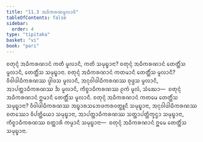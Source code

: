 ```yaml
---
title: "11.3 ᩋᨵᩥᨠᩁᨱᨾᩪᩃᩣᨴᩥ"
tableOfContents: false
sidebar:
  order: 4
type: "tipitaka"
basket: "vi"
book: "pari"
---
```



<DynamicBreadcrumb />

<Division number="343" book="pari">

<Paragraph number="1715" book="pari">
ᨧᨲᩩᨶ᩠ᨶᩴ ᩋᨵᩥᨠᩁᨱᩣᨶᩴ ᨠᨲᩥ ᨾᩪᩃᩣᨶᩥ, ᨠᨲᩥ ᩈᨾᩩᨭ᩠ᨮᩣᨶᩣ? ᨧᨲᩩᨶ᩠ᨶᩴ ᩋᨵᩥᨠᩁᨱᩣᨶᩴ ᨲᩮᨲ᩠ᨲᩥᩴᩈ ᨾᩪᩃᩣᨶᩥ, ᨲᩮᨲ᩠ᨲᩥᩴᩈ ᩈᨾᩩᨭ᩠ᨮᩣᨶᩣ.
</Paragraph>

<Paragraph number="1716" book="pari">
ᨧᨲᩩᨶ᩠ᨶᩴ ᩋᨵᩥᨠᩁᨱᩣᨶᩴ ᨠᨲᨾᩣᨶᩥ ᨲᩮᨲ᩠ᨲᩥᩴᩈ ᨾᩪᩃᩣᨶᩥ? ᩅᩥᩅᩤᨴᩤᨵᩥᨠᩁᨱᩔ ᨴ᩠ᩅᩤᨴᩈ ᨾᩪᩃᩣᨶᩥ, ᩋᨶᩩᩅᩤᨴᩤᨵᩥᨠᩁᨱᩔ ᨧᩩᨴ᩠ᨴᩈ ᨾᩪᩃᩣᨶᩥ, ᩋᩣᨸᨲ᩠ᨲᩣᨵᩥᨠᩁᨱᩔ ᨨ ᨾᩪᩃᩣᨶᩥ, ᨠᩥᨧ᩠ᨧᩣᨵᩥᨠᩁᨱᩔ ᩑᨠᩴ ᨾᩪᩃᩴ, ᩈᩴᨥᩮᩣ—  ᨧᨲᩩᨶ᩠ᨶᩴ ᩋᨵᩥᨠᩁᨱᩣᨶᩴ ᩍᨾᩣᨶᩥ ᨲᩮᨲ᩠ᨲᩥᩴᩈ ᨾᩪᩃᩣᨶᩥ.
</Paragraph>

<Paragraph number="1717" book="pari">
ᨧᨲᩩᨶ᩠ᨶᩴ ᩋᨵᩥᨠᩁᨱᩣᨶᩴ ᨠᨲᨾᩮ ᨲᩮᨲ᩠ᨲᩥᩴᩈ ᩈᨾᩩᨭ᩠ᨮᩣᨶᩣ? ᩅᩥᩅᩤᨴᩤᨵᩥᨠᩁᨱᩔ ᩋᨭ᩠ᨮᩣᩁᩈᨽᩮᨴᨠᩁᩅᨲ᩠ᨳᩪᨶᩥ ᩈᨾᩩᨭ᩠ᨮᩣᨶᩣ, ᩋᨶᩩᩅᩤᨴᩤᨵᩥᨠᩁᨱᩔ ᨧᨲᩔᩮᩣ ᩅᩥᨸᨲ᩠ᨲᩥᨿᩮᩣ ᩈᨾᩩᨭ᩠ᨮᩣᨶᩣ, ᩋᩣᨸᨲ᩠ᨲᩣᨵᩥᨠᩁᨱᩔ ᩈᨲ᩠ᨲᩣᨸᨲ᩠ᨲᩥᨠ᩠ᨡᨶ᩠ᨵᩣ ᩈᨾᩩᨭ᩠ᨮᩣᨶᩣ, ᨠᩥᨧ᩠ᨧᩣᨵᩥᨠᩁᨱᩔ ᨧᨲ᩠ᨲᩣᩁᩥ ᨠᨾ᩠ᨾᩣᨶᩥ ᩈᨾᩩᨭ᩠ᨮᩣᨶᩣ—  ᨧᨲᩩᨶ᩠ᨶᩴ ᩋᨵᩥᨠᩁᨱᩣᨶᩴ ᩍᨾᩮ ᨲᩮᨲ᩠ᨲᩥᩴᩈ ᩈᨾᩩᨭ᩠ᨮᩣᨶᩣ.
</Paragraph>
</Division>
